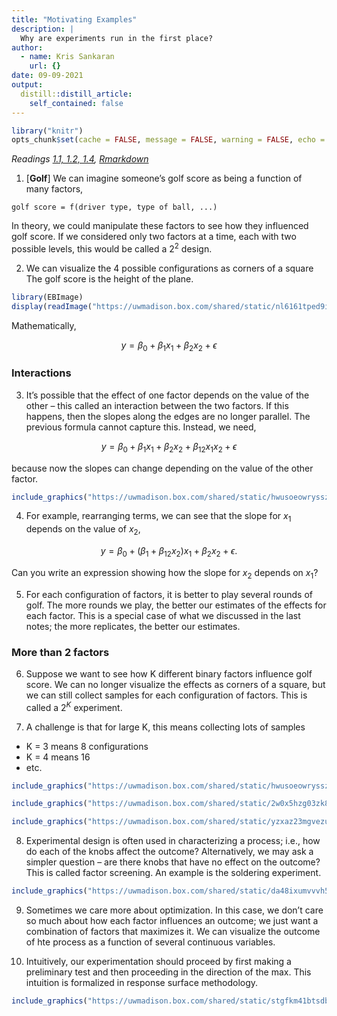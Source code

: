 ```yaml
---
title: "Motivating Examples"
description: |
  Why are experiments run in the first place?
author:
  - name: Kris Sankaran
    url: {}
date: 09-09-2021
output:
  distill::distill_article:
    self_contained: false
---
```


```r
library("knitr")
opts_chunk$set(cache = FALSE, message = FALSE, warning = FALSE, echo = TRUE)
```

_Readings [1.1, 1.2, 1.4](), [Rmarkdown]()_

1. [**Golf**] We can imagine someone’s golf score as being a function of many
factors,

```
golf score = f(driver type, type of ball, ...)
```

In theory, we could manipulate these factors to see how they influenced golf
score. If we considered only two factors at a time, each with two possible
levels, this would be called a $2^2$ design.

2. We can visualize the 4 possible configurations as corners of a square The
golf score is the height of the plane.

```r
library(EBImage)
display(readImage("https://uwmadison.box.com/shared/static/nl6161tped9imsph7qc8c830mmh4ru02.png"))
```

Mathematically,

$$
y = \beta_{0} + \beta_{1}x_{1} + \beta_{2}x_{2} + \epsilon
$$

### Interactions

3. It’s possible that the effect of one factor depends on the value of the other
-- this called an interaction between the two factors. If this happens, then the
slopes along the edges are no longer parallel. The previous formula cannot
capture this. Instead, we need,

$$
y = \beta_{0} + \beta_{1}x_{1} + \beta_{2}x_{2} + \beta_{12}x_{1}x_{2} + \epsilon
$$

because now the slopes can change depending on the value of the other factor.

```r
include_graphics("https://uwmadison.box.com/shared/static/hwusoeowryssz905tm5qsf6s9vbkxvd9.png")
```

4. For example, rearranging terms, we can see that the slope for $x_1$ depends on the value of $x_2$,

$$
y = \beta_{0} + \left(\beta_{1} + \beta_{12}x_2\right)x_{1} + \beta_{2}x_{2} + \epsilon.
$$

Can you write an expression showing how the slope for $x_{2}$ depends on $x_{1}$?

5. For each configuration of factors, it is better to play several rounds of
golf. The more rounds we play, the better our estimates of the effects for each
factor. This is a special case of what we discussed in the last notes; the more replicates, the better our estimates.

### More than 2 factors

6. Suppose we want to see how K different binary factors influence golf score.
We can no longer visualize the effects as corners of a square, but we can still
collect samples for each configuration of factors. This is called a $2^K$
experiment.

7. A challenge is that for large K, this means collecting lots of samples
* K = 3 means 8 configurations
* K = 4 means 16
* etc.

```r
include_graphics("https://uwmadison.box.com/shared/static/hwusoeowryssz905tm5qsf6s9vbkxvd9.png")
```

```r
include_graphics("https://uwmadison.box.com/shared/static/2w0x5hzg03zk8113e3rcto58tocc4y6w.png")
```

```r
include_graphics("https://uwmadison.box.com/shared/static/yzxaz23mgvezuny1ybgydrvpxazn3pm2.png")
```

8. Experimental design is often used in characterizing a process; i.e., how do
each of the knobs affect the outcome? Alternatively, we may ask a simpler
question -- are there knobs that have no effect on the outcome? This is called
factor screening. An example is the soldering experiment.

```r
include_graphics("https://uwmadison.box.com/shared/static/da48ixumvvvh51y2mi0b6vkaeczqnsmb.png")
```

9. Sometimes we care more about optimization. In this case, we don't care so
much about how each factor influences an outcome; we just want a combination of
factors that maximizes it. We can visualize the outcome of hte process as a
function of several continuous variables.

10. Intuitively, our experimentation should proceed by first making a
preliminary test and then proceeding in the direction of the max. This intuition
is formalized in response surface methodology.

```r
include_graphics("https://uwmadison.box.com/shared/static/stgfkm41btsdbnzdxkxs7osnd37hahdj.png")
```
